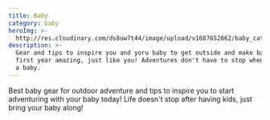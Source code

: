 ```yaml
---
title: Baby
category: baby
heroImg: >-
  http://res.cloudinary.com/ds8uw7t44/image/upload/v1687652862/baby_category_hero_image_tj6swc.jpg
description: >-
  Gear and tips to inspire you and yoru baby to get outside and make baby's
  first year amazing, just like you! Adventures don't have to stop when you have
  a baby.
---
```


Best baby gear for outdoor adventure and tips to inspire you to start adventuring with your baby today! Life doesn't stop after having kids, just bring your baby along!
